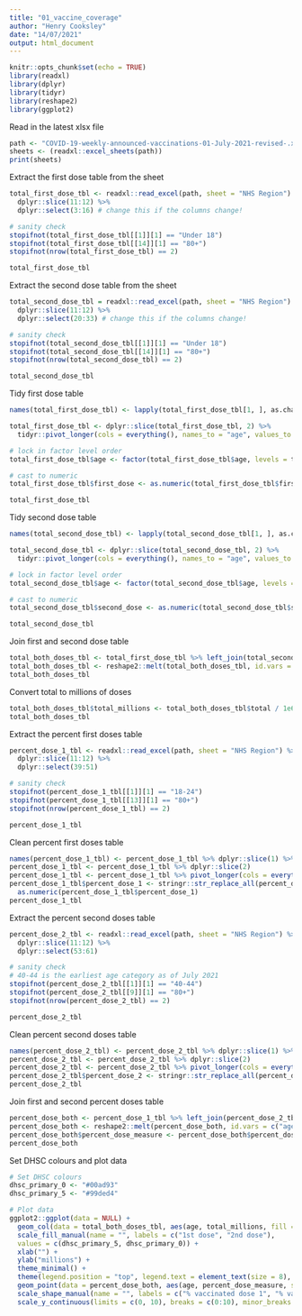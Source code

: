 ```yaml
---
title: "01_vaccine_coverage"
author: "Henry Cooksley"
date: "14/07/2021"
output: html_document
---
```


```r
knitr::opts_chunk$set(echo = TRUE)
library(readxl)
library(dplyr)
library(tidyr)
library(reshape2)
library(ggplot2)
```

Read in the latest xlsx file
```r
path <- "COVID-19-weekly-announced-vaccinations-01-July-2021-revised-.xlsx"
sheets <- (readxl::excel_sheets(path))
print(sheets)
```

Extract the first dose table from the sheet
```r
total_first_dose_tbl <- readxl::read_excel(path, sheet = "NHS Region") %>% 
  dplyr::slice(11:12) %>% 
  dplyr::select(3:16) # change this if the columns change!

# sanity check
stopifnot(total_first_dose_tbl[[1]][1] == "Under 18")
stopifnot(total_first_dose_tbl[[14]][1] == "80+")
stopifnot(nrow(total_first_dose_tbl) == 2)

total_first_dose_tbl
```

Extract the second dose table from the sheet
```r
total_second_dose_tbl = readxl::read_excel(path, sheet = "NHS Region") %>% 
  dplyr::slice(11:12) %>% 
  dplyr::select(20:33) # change this if the columns change!

# sanity check
stopifnot(total_second_dose_tbl[[1]][1] == "Under 18")
stopifnot(total_second_dose_tbl[[14]][1] == "80+")
stopifnot(nrow(total_second_dose_tbl) == 2)

total_second_dose_tbl
```

Tidy first dose table
```r
names(total_first_dose_tbl) <- lapply(total_first_dose_tbl[1, ], as.character)

total_first_dose_tbl <- dplyr::slice(total_first_dose_tbl, 2) %>%
  tidyr::pivot_longer(cols = everything(), names_to = "age", values_to = "first_dose")

# lock in factor level order
total_first_dose_tbl$age <- factor(total_first_dose_tbl$age, levels = total_first_dose_tbl$age)

# cast to numeric
total_first_dose_tbl$first_dose <- as.numeric(total_first_dose_tbl$first_dose)

total_first_dose_tbl
```

Tidy second dose table
```r
names(total_second_dose_tbl) <- lapply(total_second_dose_tbl[1, ], as.character)

total_second_dose_tbl <- dplyr::slice(total_second_dose_tbl, 2) %>%
  tidyr::pivot_longer(cols = everything(), names_to = "age", values_to = "second_dose")

# lock in factor level order
total_second_dose_tbl$age <- factor(total_second_dose_tbl$age, levels = total_second_dose_tbl$age)

# cast to numeric
total_second_dose_tbl$second_dose <- as.numeric(total_second_dose_tbl$second_dose)

total_second_dose_tbl
```

Join first and second dose table
```r
total_both_doses_tbl <- total_first_dose_tbl %>% left_join(total_second_dose_tbl, by = "age")
total_both_doses_tbl <- reshape2::melt(total_both_doses_tbl, id.vars = c("age"), variable.name = "dose", value.name = "total")
total_both_doses_tbl
```

Convert total to millions of doses
```r
total_both_doses_tbl$total_millions <- total_both_doses_tbl$total / 1e6
total_both_doses_tbl
```

Extract the percent first doses table
```r
percent_dose_1_tbl <- readxl::read_excel(path, sheet = "NHS Region") %>% 
  dplyr::slice(11:12) %>% 
  dplyr::select(39:51)

# sanity check
stopifnot(percent_dose_1_tbl[[1]][1] == "18-24")
stopifnot(percent_dose_1_tbl[[13]][1] == "80+")
stopifnot(nrow(percent_dose_1_tbl) == 2)

percent_dose_1_tbl
```

Clean percent first doses table
```r
names(percent_dose_1_tbl) <- percent_dose_1_tbl %>% dplyr::slice(1) %>% unlist(., use.names = FALSE)
percent_dose_1_tbl <- percent_dose_1_tbl %>% dplyr::slice(2)
percent_dose_1_tbl <- percent_dose_1_tbl %>% pivot_longer(cols = everything(), names_to = "age", values_to = "percent_dose_1")
percent_dose_1_tbl$percent_dose_1 <- stringr::str_replace_all(percent_dose_1_tbl$percent_dose_1, "100%\\*", "1.00") %>% 
  as.numeric(percent_dose_1_tbl$percent_dose_1)
percent_dose_1_tbl
```

Extract the percent second doses table
```r
percent_dose_2_tbl <- readxl::read_excel(path, sheet = "NHS Region") %>% 
  dplyr::slice(11:12) %>%
  dplyr::select(53:61)

# sanity check
# 40-44 is the earliest age category as of July 2021
stopifnot(percent_dose_2_tbl[[1]][1] == "40-44")
stopifnot(percent_dose_2_tbl[[9]][1] == "80+")
stopifnot(nrow(percent_dose_2_tbl) == 2)

percent_dose_2_tbl
```
Clean percent second doses table
```r
names(percent_dose_2_tbl) <- percent_dose_2_tbl %>% dplyr::slice(1) %>% unlist(., use.names = FALSE)
percent_dose_2_tbl <- percent_dose_2_tbl %>% dplyr::slice(2)
percent_dose_2_tbl <- percent_dose_2_tbl %>% pivot_longer(cols = everything(), names_to = "age", values_to = "percent_dose_2")
percent_dose_2_tbl$percent_dose_2 <- stringr::str_replace_all(percent_dose_2_tbl$percent_dose_2, "100%\\*", "1.00") %>% as.numeric(percent_dose_2_tbl$percent_dose_2)
percent_dose_2_tbl
```

Join first and second percent doses table
```r
percent_dose_both <- percent_dose_1_tbl %>% left_join(percent_dose_2_tbl, by = "age")
percent_dose_both <- reshape2::melt(percent_dose_both, id.vars = c("age"), variable.name = "dose", value.name = "percent_dose")
percent_dose_both$percent_dose_measure <- percent_dose_both$percent_dose * 10.0 # this is for the ggplot axis to work correctly
percent_dose_both
```


Set DHSC colours and plot data
```r
# Set DHSC colours
dhsc_primary_0 <- "#00ad93"
dhsc_primary_5 <- "#99ded4"

# Plot data
ggplot2::ggplot(data = NULL) + 
  geom_col(data = total_both_doses_tbl, aes(age, total_millions, fill = dose), position = "dodge2") +
  scale_fill_manual(name = "", labels = c("1st dose", "2nd dose"),
  values = c(dhsc_primary_5, dhsc_primary_0)) +
  xlab("") +
  ylab("millions") +
  theme_minimal() +
  theme(legend.position = "top", legend.text = element_text(size = 8), legend.key.size = unit(0.4, 'cm')) +
  geom_point(data = percent_dose_both, aes(age, percent_dose_measure, shape = dose), fill = "blue") +
  scale_shape_manual(name = "", labels = c("% vaccinated dose 1", "% vaccinated dose 2"), values = c(5, 23)) +
  scale_y_continuous(limits = c(0, 10), breaks = c(0:10), minor_breaks = NULL, sec.axis = sec_axis(trans = ~ . * 0.1, breaks = seq(0, 1, 0.1), labels = scales::percent_format(1)))
```

